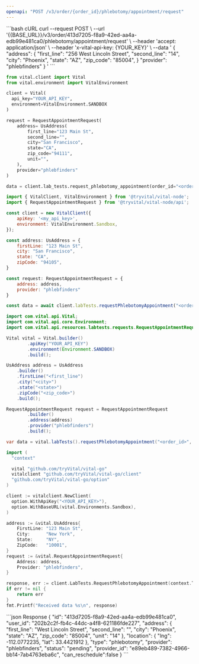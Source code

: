 ```yaml
---
openapi: "POST /v3/order/{order_id}/phlebotomy/appointment/request"
---
```


<RequestExample>
```bash cURL
curl --request POST \
     --url '{{BASE_URL}}/v3/order/413d7205-f8a9-42ed-aa4a-edb99e481ca0/phlebotomy/appointment/request' \
     --header 'accept: application/json' \
     --header 'x-vital-api-key: {YOUR_KEY}' \
     --data '
{
    "address":
    {
        "first_line": "256 West Lincoln Street",
        "second_line": "14",
        "city": "Phoenix",
        "state": "AZ",
        "zip_code": "85004",
    }
    "provider": "phlebfinders"
}
'
```

```python Python
from vital.client import Vital
from vital.environment import VitalEnvironment

client = Vital(
  api_key="YOUR_API_KEY",
  environment=VitalEnvironment.SANDBOX
)

request = RequestAppointmentRequest(
    address= UsAddress(
        first_line="123 Main St",
        second_line="",
        city="San Francisco",
        state="CA",
        zip_code="94111",
        unit="",
    ),
    provider="phlebfinders"
)

data = client.lab_tests.request_phlebotomy_appointment(order_id="<order_id>", request=request)
```

```javascript Node
import { VitalClient, VitalEnvironment } from '@tryvital/vital-node';
import { RequestAppointmentRequest } from '@tryvital/vital-node/api';

const client = new VitalClient({
    apiKey: '<my_api_key>',
    environment: VitalEnvironment.Sandbox,
});

const address: UsAddress = {
    firstLine: "123 Main St",
    city: "San Francisco",
    state: "CA",
    zipCode: "94105",
}

const request: RequestAppointmentRequest = {
    address: address,
    provider: "phlebfinders"
}

const data = await client.labTests.requestPhlebotomyAppointment("<order_id>", request);
```


```java Java
import com.vital.api.Vital;
import com.vital.api.core.Environment;
import com.vital.api.resources.labtests.requests.RequestAppointmentRequest;

Vital vital = Vital.builder()
        .apiKey("YOUR_API_KEY")
        .environment(Environment.SANDBOX)
        .build();

UsAddress address = UsAddress
    .builder()
    .firstLine("<first_line")
    .city("<city>")
    .state("<state>")
    .zipCode("<zip_code>")
    .build();

RequestAppointmentRequest request = RequestAppointmentRequest
        .builder()
        .address(address)
        .provider("phlebfinders")
        .build();

var data = vital.labTests().requestPhlebotomyAppointment("<order_id>", request);
```

```go Go
import (
  "context"

  vital "github.com/tryVital/vital-go"
  vitalclient "github.com/tryVital/vital-go/client"
  "github.com/tryVital/vital-go/option"
)

client := vitalclient.NewClient(
  option.WithApiKey("<YOUR_API_KEY>"),
  option.WithBaseURL(vital.Environments.Sandbox),
)

address := &vital.UsAddress{
    FirstLine: "123 Main St",
    City:      "New York",
    State:     "NY",
    ZipCode:   "10001",
}
request := &vital.RequestAppointmentRequest{
    Address: address,
    Provider: "phlebfinders",
}

response, err := client.LabTests.RequestPhlebotomyAppointment(context.TODO(), "<order_id>", request)
if err != nil {
    return err
}
fmt.Printf("Received data %s\n", response)
```

</RequestExample>

<ResponseExample>
```json Response
{
    "id": "413d7205-f8a9-42ed-aa4a-edb99e481ca0",
    "user_id": "202b2c2f-fb4c-44dc-a4f8-621186fde227",
    "address": {
        "first_line": "West Lincoln Street",
        "second_line": "",
        "city": "Phoenix",
        "state": "AZ",
        "zip_code": "85004",
        "unit": "14"
    },
    "location": {
        "lng": -112.0772235,
        "lat": 33.4421912
    },
    "type": "phlebotomy",
    "provider": "phlebfinders",
    "status": "pending",
    "provider_id": "e89eb489-7382-4966-bb14-7ab4763eba6c",
    "can_reschedule":false
}
```
</ResponseExample>
